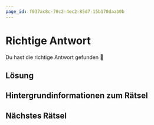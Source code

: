 ```yaml
---
page_id: f037ac8c-70c2-4ec2-85d7-15b170daab0b
---
```

# Richtige Antwort

Du hast die richtige Antwort gefunden 🥳
## Lösung

## Hintergrundinformationen zum Rätsel

## Nächstes Rätsel
